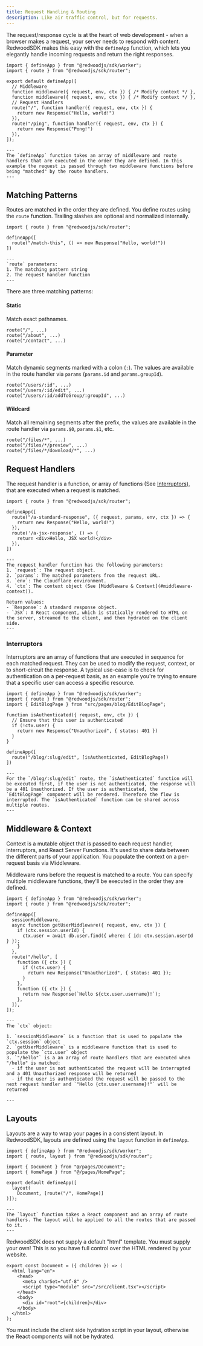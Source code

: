 ```yaml
---
title: Request Handling & Routing
description: Like air traffic control, but for requests.
---
```



The request/response cycle is at the heart of web development - when a browser makes a request, your server needs to respond with content. RedwoodSDK makes this easy with the `defineApp` function, which lets you elegantly handle incoming requests and return the right responses.

```tsx title="src/worker.tsx"
import { defineApp } from "@redwoodjs/sdk/worker";
import { route } from "@redwoodjs/sdk/router";

export default defineApp([
  // Middleware
  function middleware({ request, env, ctx }) { /* Modify context */ },
  function middleware({ request, env, ctx }) { /* Modify context */ },
  // Request Handlers
  route("/", function handler({ request, env, ctx }) {
    return new Response("Hello, world!")
  }),
  route("/ping", function handler({ request, env, ctx }) {
    return new Response("Pong!")
  }),
]);

---
The `defineApp` function takes an array of middleware and route handlers that are executed in the order they are defined. In this example the request is passed through two middleware functions before being "matched" by the route handlers.
---
```

## Matching Patterns

Routes are matched in the order they are defined. You define routes using the `route` function. Trailing slashes are optional and normalized internally.

```tsx title="src/worker.tsx" mark={4}
import { route } from "@redwoodjs/sdk/router";

defineApp([
  route("/match-this", () => new Response("Hello, world!"))
])

---
`route` parameters:
1. The matching pattern string
2. The request handler function
---
```

There are three matching patterns:

#### Static

Match exact pathnames.

```tsx
route("/", ...)
route("/about", ...)
route("/contact", ...)
```

#### Parameter

Match dynamic segments marked with a colon (`:`). The values are available in the route handler via `params` (`params.id` and `params.groupId`).

```tsx
route("/users/:id", ...)
route("/users/:id/edit", ...)
route("/users/:id/addToGroup/:groupId", ...)
```

#### Wildcard

Match all remaining segments after the prefix, the values are available in the route handler via `params.$0`, `params.$1`, etc.

```tsx
route("/files/*", ...)
route("/files/*/preview", ...)
route("/files/*/download/*", ...)
```

## Request Handlers

The request handler is a function, or array of functions (See [Interruptors](#interruptors)), that are executed when a request is matched.

```tsx title="src/worker.tsx" mark={4-9}
import { route } from "@redwoodjs/sdk/router";

defineApp([
  route("/a-standard-response", ({ request, params, env, ctx }) => {
    return new Response("Hello, world!")
  }),
  route('/a-jsx-response', () => {
    return <div>Hello, JSX world!</div>
  }),
])

---
The request handler function has the following parameters:
1. `request`: The request object.
2. `params`: The matched parameters from the request URL.
3. `env`: The Cloudflare environment.
4. `ctx`: The context object (See [Middleware & Context](#middleware-context)).

Return values:
- `Response`: A standard response object.
- `JSX`: A React component, which is statically rendered to HTML on the server, streamed to the client, and then hydrated on the client side.
---
```

### Interruptors

Interruptors are an array of functions that are executed in sequence for each matched request. They can be used to modify the request, context, or to short-circuit the response. A typical use-case is to check for authentication on a per-request basis, as an example you're trying to ensure that a specific user can access a specific resource.

```tsx title="src/worker.tsx" mark={5-10, 13} collapse={1-2}
import { defineApp } from "@redwoodjs/sdk/worker";
import { route } from "@redwoodjs/sdk/router";
import { EditBlogPage } from "src/pages/blog/EditBlogPage";

function isAuthenticated({ request, env, ctx }) {
  // Ensure that this user is authenticated
  if (!ctx.user) {
    return new Response("Unauthorized", { status: 401 })
  }
}

defineApp([
  route("/blog/:slug/edit", [isAuthenticated, EditBlogPage])
])

---
For the `/blog/:slug/edit` route, the `isAuthenticated` function will be executed first, if the user is not authenticated, the response will be a 401 Unauthorized. If the user is authenticated, the `EditBlogPage` component will be rendered. Therefore the flow is interrupted. The `isAuthenticated` function can be shared across multiple routes.
---
```

## Middleware & Context

Context is a mutable object that is passed to each request handler, interruptors, and React Server Functions. It's used to share data between the different parts of your application. You populate the context on a per-request basis via Middleware.

Middleware runs before the request is matched to a route. You can specify multiple middleware functions, they'll be executed in the order they are defined.

```tsx title="src/worker.tsx" mark={5-10}
import { defineApp } from "@redwoodjs/sdk/worker";
import { route } from "@redwoodjs/sdk/router";

defineApp([
  sessionMiddleware,
  async function getUserMiddleware({ request, env, ctx }) {
    if (ctx.session.userId) {
      ctx.user = await db.user.find({ where: { id: ctx.session.userId } });
    }
  },
  route("/hello", [
    function ({ ctx }) {
      if (!ctx.user) {
        return new Response("Unauthorized", { status: 401 });
      }
    },
    function ({ ctx }) {
      return new Response(`Hello ${ctx.user.username}!`);
    },
  ]),
]);

---
The `ctx` object:

1. `sessionMiddleware` is a function that is used to populate the `ctx.session` object
2. `getUserMiddleware` is a middleware function that is used to populate the `ctx.user` object
3. `"/hello"` is a an array of route handlers that are executed when "/hello" is matched:
  - if the user is not authenticated the request will be interrupted and a 401 Unauthorized response will be returned
  - if the user is authenticated the request will be passed to the next request handler and `"Hello {ctx.user.username}!"` will be returned

---
```

## Layouts

Layouts are a way to wrap your pages in a consistent layout. In RedwoodSDK, layouts are defined using the `layout` function in `defineApp`.

```tsx title="src/worker.tsx" "layout"
import { defineApp } from "@redwoodjs/sdk/worker";
import { route, layout } from "@redwoodjs/sdk/router";

import { Document } from "@/pages/Document";
import { HomePage } from "@/pages/HomePage";

export default defineApp([
  layout(
    Document, [route("/", HomePage)]
)]);

---
The `layout` function takes a React component and an array of route handlers. The layout will be applied to all the routes that are passed to it.
---
```

<Aside type="tip" title="Layouts">
  RedwoodSDK does not supply a default "html" template. You must supply your
  own! This is so you have full control over the HTML rendered by your website.
</Aside>

```tsx title="src/pages/Document.tsx" mark={7}
export const Document = ({ children }) => (
  <html lang="en">
    <head>
      <meta charSet="utf-8" />
      <script type="module" src="/src/client.tsx"></script>
    </head>
    <body>
      <div id="root">{children}</div>
    </body>
  </html>
);
```

<Aside type="caution" title="Client Side Hydration">
  You must include the client side hydration script in your layout, otherwise
  the React components will not be hydrated.
</Aside>
